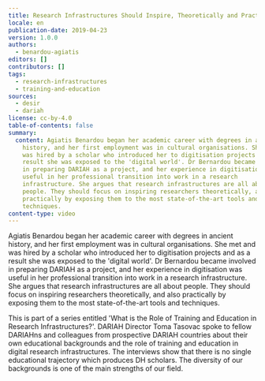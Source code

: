 ```yaml
---
title: Research Infrastructures Should Inspire, Theoretically and Practically
locale: en
publication-date: 2019-04-23
version: 1.0.0
authors:
  - benardou-agiatis
editors: []
contributors: []
tags:
  - research-infrastructures
  - training-and-education
sources:
  - desir
  - dariah
license: cc-by-4.0
table-of-contents: false
summary:
  content: Agiatis Benardou began her academic career with degrees in ancient
    history, and her first employment was in cultural organisations. She met and
    was hired by a scholar who introduced her to digitisation projects and as a
    result she was exposed to the 'digital world'. Dr Bernardou became involved
    in preparing DARIAH as a project, and her experience in digitisation was
    useful in her professional transition into work in a research
    infrastructure. She argues that research infrastructures are all about
    people. They should focus on inspiring researchers theoretically, and also
    practically by exposing them to the most state-of-the-art tools and
    techniques.
content-type: video
---
```

Agiatis Benardou began her academic career with degrees in ancient history, and her first employment was in cultural organisations. She met and was hired by a scholar who introduced her to digitisation projects and as a result she was exposed to the 'digital world'. Dr Bernardou became involved in preparing DARIAH as a project, and her experience in digitisation was useful in her professional transition into work in a research infrastructure. She argues that research infrastructures are all about people. They should focus on inspiring researchers theoretically, and also practically by exposing them to the most state-of-the-art tools and techniques.

This is part of a series entitled 'What is the Role of Training and Education in Research Infrastructures?'. DARIAH Director Toma Tasovac spoke to fellow DARIAHns and colleagues from prospective DARIAH countries about their own educational backgrounds and the role of training and education in digital research infrastructures. The interviews show that there is no single educational trajectory which produces DH scholars. The diversity of our backgrounds is one of the main strengths of our field.

<VideoCard provider="youtube" id="GIw3VHJwu5Y" title="Research Infrastructures Should Inspire, Theoretically and Practically" image="/assets/content/assets/en/resources/hosted/research-infrastructures-should-inspire-theoretically-and-practically/agiatis-training.png" />
